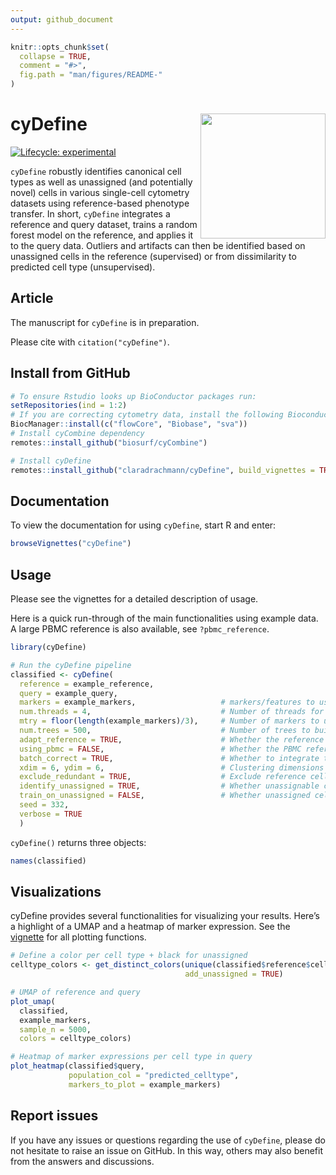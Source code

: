 ```yaml
---
output: github_document
---
```


<!-- README.md is generated from README.Rmd. Please edit that file -->

```r
knitr::opts_chunk$set(
  collapse = TRUE,
  comment = "#>",
  fig.path = "man/figures/README-"
)
```

# cyDefine <img src="inst/cyDefine.png" width="200" align="right" />

[![Lifecycle: experimental](https://img.shields.io/badge/lifecycle-experimental-orange.svg)](https://www.tidyverse.org/lifecycle/#experimental)

`cyDefine` robustly identifies canonical cell types as well as unassigned (and potentially novel) cells in various single-cell cytometry datasets using reference-based phenotype transfer.
In short, `cyDefine` integrates a reference and query dataset, trains a random forest model on the reference, and applies it to the query data. Outliers and artifacts can then be identified based on unassigned cells in the reference (supervised) or from dissimilarity to predicted cell type (unsupervised).

## Article

The manuscript for `cyDefine` is in preparation.

Please cite with `citation("cyDefine")`.


## Install from GitHub

``` r
# To ensure Rstudio looks up BioConductor packages run:
setRepositories(ind = 1:2)
# If you are correcting cytometry data, install the following Bioconductor packages:
BiocManager::install(c("flowCore", "Biobase", "sva"))
# Install cyCombine dependency
remotes::install_github("biosurf/cyCombine")

# Install cyDefine
remotes::install_github("claradrachmann/cyDefine", build_vignettes = TRUE)
```

## Documentation {#documentation}

To view the documentation for using `cyDefine`, start R and enter:

```r
browseVignettes("cyDefine")
```

## Usage

Please see the vignettes for a detailed description of usage.

Here is a quick run-through of the main functionalities using example data.<br>
A large PBMC reference is also available, see `?pbmc_reference`.

```r
library(cyDefine)

# Run the cyDefine pipeline
classified <- cyDefine(
  reference = example_reference, 
  query = example_query, 
  markers = example_markers,                   # markers/features to use
  num.threads = 4,                             # Number of threads for parallelization
  mtry = floor(length(example_markers)/3),     # Number of markers to use in random forest classification
  num.trees = 500,                             # Number of trees to build in classification
  adapt_reference = TRUE,                      # Whether the reference should be adapted to the markers available in the query
  using_pbmc = FALSE,                          # Whether the PBMC reference is used
  batch_correct = TRUE,                        # Whether to integrate the reference and query using cyCombine (see ?cyCombine::batch_correct for more options)
  xdim = 6, ydim = 6,                          # Clustering dimensions for the integration
  exclude_redundant = TRUE,                    # Exclude reference cells not in the query
  identify_unassigned = TRUE,                  # Whether unassignable cells should be identified
  train_on_unassigned = FALSE,                 # Whether unassigned cells should be identified unsupervised or using unassigned cells in the reference
  seed = 332,
  verbose = TRUE
  )

```
`cyDefine()` returns three objects: 

```r
names(classified)
```


## Visualizations

cyDefine provides several functionalities for visualizing your results. 
Here's a highlight of a UMAP and a heatmap of marker expression. 
See the [vignette](#documentation) for all plotting functions.


```r

# Define a color per cell type + black for unassigned
celltype_colors <- get_distinct_colors(unique(classified$reference$celltype), 
                                       add_unassigned = TRUE)

# UMAP of reference and query
plot_umap(
  classified,
  example_markers,
  sample_n = 5000,
  colors = celltype_colors)
```


```r
# Heatmap of marker expressions per cell type in query
plot_heatmap(classified$query, 
             population_col = "predicted_celltype",
             markers_to_plot = example_markers)

```

## Report issues

If you have any issues or questions regarding the use of `cyDefine`, please do not hesitate to raise an issue on GitHub. In this way, others may also benefit from the answers and discussions.
